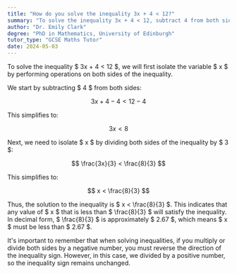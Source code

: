 ```yaml
---
title: "How do you solve the inequality 3x + 4 < 12?"
summary: "To solve the inequality 3x + 4 < 12, subtract 4 from both sides and then divide by 3."
author: "Dr. Emily Clark"
degree: "PhD in Mathematics, University of Edinburgh"
tutor_type: "GCSE Maths Tutor"
date: 2024-05-03
---
```


To solve the inequality $ 3x + 4 < 12 $, we will first isolate the variable $ x $ by performing operations on both sides of the inequality.

We start by subtracting $ 4 $ from both sides:

$$
3x + 4 - 4 < 12 - 4
$$

This simplifies to:

$$
3x < 8
$$

Next, we need to isolate $ x $ by dividing both sides of the inequality by $ 3 $:

$$
\frac{3x}{3} < \frac{8}{3}
$$

This simplifies to:

$$
x < \frac{8}{3}
$$

Thus, the solution to the inequality is $ x < \frac{8}{3} $. This indicates that any value of $ x $ that is less than $ \frac{8}{3} $ will satisfy the inequality. In decimal form, $ \frac{8}{3} $ is approximately $ 2.67 $, which means $ x $ must be less than $ 2.67 $.

It's important to remember that when solving inequalities, if you multiply or divide both sides by a negative number, you must reverse the direction of the inequality sign. However, in this case, we divided by a positive number, so the inequality sign remains unchanged.
    